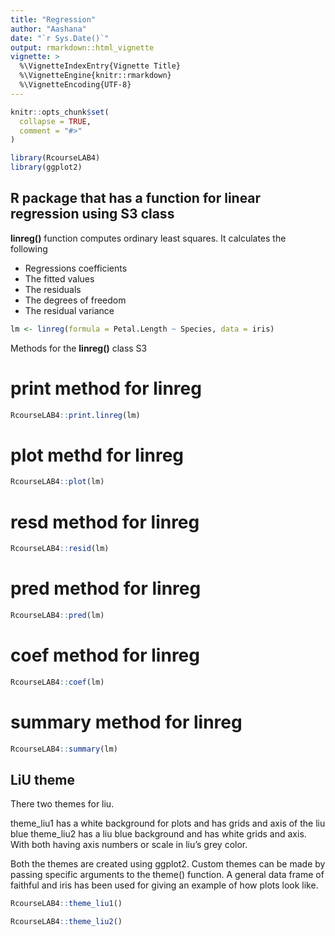 ```yaml
---
title: "Regression"
author: "Aashana"
date: "`r Sys.Date()`"
output: rmarkdown::html_vignette
vignette: >
  %\VignetteIndexEntry{Vignette Title}
  %\VignetteEngine{knitr::rmarkdown}
  %\VignetteEncoding{UTF-8}
---
```


```r
knitr::opts_chunk$set(
  collapse = TRUE,
  comment = "#>"
)
```
```r
library(RcourseLAB4)
library(ggplot2)
```

## R package that has a function for linear regression using S3 class

__linreg()__ function computes ordinary least squares. It calculates the following 

 * Regressions coefficients
 * The fitted values
 * The residuals
 * The degrees of freedom
 * The residual variance

```r
lm <- linreg(formula = Petal.Length ~ Species, data = iris)
```


Methods for the __linreg()__ class S3

# print method for linreg
```r
RcourseLAB4::print.linreg(lm)
```

# plot methd for linreg
```r
RcourseLAB4::plot(lm)
```

# resd method for linreg
```r
RcourseLAB4::resid(lm)
```

# pred method for linreg
```r
RcourseLAB4::pred(lm)
```

# coef method for linreg
```r
RcourseLAB4::coef(lm)
```

# summary method for linreg
```r
RcourseLAB4::summary(lm)
```



## LiU theme

There two themes for liu.

theme_liu1 has a white background for plots and has grids and axis of the liu blue
theme_liu2 has a liu blue background and has white grids and axis. With both having axis numbers or scale in liu's grey color.

Both the themes are created using ggplot2.
Custom themes can be made by passing specific arguments to the theme() function.
A general data frame of faithful and iris has been used for giving an example of how plots look like. 
```r
RcourseLAB4::theme_liu1()

RcourseLAB4::theme_liu2()
```


